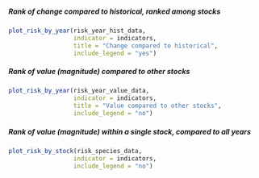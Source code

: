 ##### Rank of change compared to historical, ranked among stocks {-}
```r
plot_risk_by_year(risk_year_hist_data,
                  indicator = indicators,
                  title = "Change compared to historical",
                  include_legend = "yes")
```

##### Rank of value (magnitude) compared to other stocks {-}
```r
plot_risk_by_year(risk_year_value_data,
                  indicator = indicators,
                  title = "Value compared to other stocks",
                  include_legend = "no")
```

##### Rank of value (magnitude) within a single stock, compared to all years {-}
```r
plot_risk_by_stock(risk_species_data,
                  indicator = indicators,
                  include_legend = "no")
```